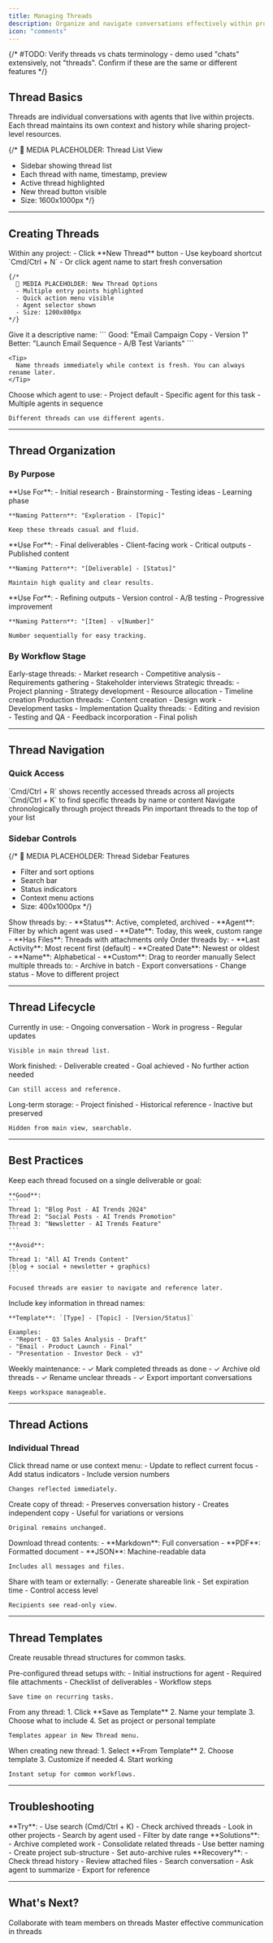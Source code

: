 ```yaml
---
title: Managing Threads
description: Organize and navigate conversations effectively within projects
icon: "comments"
---
```


{/* #TODO: Verify threads vs chats terminology - demo used "chats" extensively, not "threads". Confirm if these are the same or different features */}

## Thread Basics

Threads are individual conversations with agents that live within projects. Each thread maintains its own context and history while sharing project-level resources.

{/* 
  📸 MEDIA PLACEHOLDER: Thread List View
  - Sidebar showing thread list
  - Each thread with name, timestamp, preview
  - Active thread highlighted
  - New thread button visible
  - Size: 1600x1000px
*/}

---

## Creating Threads

<Steps>
  <Step title="Start New Thread">
    Within any project:
    - Click **New Thread** button
    - Use keyboard shortcut `Cmd/Ctrl + N`
    - Or click agent name to start fresh conversation

    {/* 
      📸 MEDIA PLACEHOLDER: New Thread Options
      - Multiple entry points highlighted
      - Quick action menu visible
      - Agent selector shown
      - Size: 1200x800px
    */}
  </Step>

  <Step title="Name Your Thread">
    Give it a descriptive name:
    ```
    Good: "Email Campaign Copy - Version 1"
    Better: "Launch Email Sequence - A/B Test Variants"
    ```

    <Tip>
      Name threads immediately while context is fresh. You can always rename later.
    </Tip>
  </Step>

  <Step title="Select Agent (Optional)">
    Choose which agent to use:
    - Project default
    - Specific agent for this task
    - Multiple agents in sequence

    Different threads can use different agents.
  </Step>
</Steps>

---

## Thread Organization

### By Purpose

<Tabs>
  <Tab title="Exploratory" icon="compass">
    **Use For**:
    - Initial research
    - Brainstorming
    - Testing ideas
    - Learning phase

    **Naming Pattern**: "Exploration - [Topic]"

    Keep these threads casual and fluid.
  </Tab>

  <Tab title="Production" icon="industry">
    **Use For**:
    - Final deliverables
    - Client-facing work
    - Critical outputs
    - Published content

    **Naming Pattern**: "[Deliverable] - [Status]"

    Maintain high quality and clear results.
  </Tab>

  <Tab title="Iterative" icon="rotate">
    **Use For**:
    - Refining outputs
    - Version control
    - A/B testing
    - Progressive improvement

    **Naming Pattern**: "[Item] - v[Number]"

    Number sequentially for easy tracking.
  </Tab>
</Tabs>

### By Workflow Stage

<Steps>
  <Step title="Research & Discovery">
    Early-stage threads:
    - Market research
    - Competitive analysis
    - Requirements gathering
    - Stakeholder interviews
  </Step>

  <Step title="Planning & Strategy">
    Strategic threads:
    - Project planning
    - Strategy development
    - Resource allocation
    - Timeline creation
  </Step>

  <Step title="Execution & Creation">
    Production threads:
    - Content creation
    - Design work
    - Development tasks
    - Implementation
  </Step>

  <Step title="Review & Refinement">
    Quality threads:
    - Editing and revision
    - Testing and QA
    - Feedback incorporation
    - Final polish
  </Step>
</Steps>

---

## Thread Navigation

### Quick Access

<CardGroup cols={2}>
  <Card title="Recent Threads" icon="clock">
    `Cmd/Ctrl + R` shows recently accessed threads across all projects
  </Card>
  <Card title="Search Threads" icon="magnifying-glass">
    `Cmd/Ctrl + K` to find specific threads by name or content
  </Card>
  <Card title="Thread History" icon="list">
    Navigate chronologically through project threads
  </Card>
  <Card title="Starred Threads" icon="star">
    Pin important threads to the top of your list
  </Card>
</CardGroup>

### Sidebar Controls

{/* 
  📸 MEDIA PLACEHOLDER: Thread Sidebar Features
  - Filter and sort options
  - Search bar
  - Status indicators
  - Context menu actions
  - Size: 400x1000px
*/}

<AccordionGroup>
  <Accordion title="Filter Options" icon="filter">
    Show threads by:
    - **Status**: Active, completed, archived
    - **Agent**: Filter by which agent was used
    - **Date**: Today, this week, custom range
    - **Has Files**: Threads with attachments only
  </Accordion>

  <Accordion title="Sort Options" icon="arrow-down-a-z">
    Order threads by:
    - **Last Activity**: Most recent first (default)
    - **Created Date**: Newest or oldest
    - **Name**: Alphabetical
    - **Custom**: Drag to reorder manually
  </Accordion>

  <Accordion title="Bulk Actions" icon="check-double">
    Select multiple threads to:
    - Archive in batch
    - Export conversations
    - Change status
    - Move to different project
  </Accordion>
</AccordionGroup>

---

## Thread Lifecycle

<Steps>
  <Step title="Active">
    Currently in use:
    - Ongoing conversation
    - Work in progress
    - Regular updates

    Visible in main thread list.
  </Step>

  <Step title="Completed">
    Work finished:
    - Deliverable created
    - Goal achieved
    - No further action needed

    Can still access and reference.
  </Step>

  <Step title="Archived">
    Long-term storage:
    - Project finished
    - Historical reference
    - Inactive but preserved

    Hidden from main view, searchable.
  </Step>
</Steps>

---

## Best Practices

<AccordionGroup>
  <Accordion title="One Focus Per Thread" icon="bullseye">
    Keep each thread focused on a single deliverable or goal:
    
    **Good**:
    ```
    Thread 1: "Blog Post - AI Trends 2024"
    Thread 2: "Social Posts - AI Trends Promotion"
    Thread 3: "Newsletter - AI Trends Feature"
    ```

    **Avoid**:
    ```
    Thread 1: "All AI Trends Content"
    (blog + social + newsletter + graphics)
    ```

    Focused threads are easier to navigate and reference later.
  </Accordion>

  <Accordion title="Descriptive Names" icon="tag">
    Include key information in thread names:

    **Template**: `[Type] - [Topic] - [Version/Status]`

    Examples:
    - "Report - Q3 Sales Analysis - Draft"
    - "Email - Product Launch - Final"
    - "Presentation - Investor Deck - v3"
  </Accordion>

  <Accordion title="Regular Cleanup" icon="broom">
    Weekly maintenance:
    - ✓ Mark completed threads as done
    - ✓ Archive old threads
    - ✓ Rename unclear threads
    - ✓ Export important conversations

    Keeps workspace manageable.
  </Accordion>
</AccordionGroup>

---

## Thread Actions

### Individual Thread

<Tabs>
  <Tab title="Rename">
    Click thread name or use context menu:
    - Update to reflect current focus
    - Add status indicators
    - Include version numbers

    Changes reflected immediately.
  </Tab>

  <Tab title="Duplicate">
    Create copy of thread:
    - Preserves conversation history
    - Creates independent copy
    - Useful for variations or versions

    Original remains unchanged.
  </Tab>

  <Tab title="Export">
    Download thread contents:
    - **Markdown**: Full conversation
    - **PDF**: Formatted document
    - **JSON**: Machine-readable data

    Includes all messages and files.
  </Tab>

  <Tab title="Share">
    Share with team or externally:
    - Generate shareable link
    - Set expiration time
    - Control access level

    Recipients see read-only view.
  </Tab>
</Tabs>

---

## Thread Templates

Create reusable thread structures for common tasks.

<AccordionGroup>
  <Accordion title="What Are Templates?" icon="file-lines">
    Pre-configured thread setups with:
    - Initial instructions for agent
    - Required file attachments
    - Checklist of deliverables
    - Workflow steps

    Save time on recurring tasks.
  </Accordion>

  <Accordion title="Creating Templates" icon="plus">
    From any thread:
    1. Click **Save as Template**
    2. Name your template
    3. Choose what to include
    4. Set as project or personal template

    Templates appear in New Thread menu.
  </Accordion>

  <Accordion title="Using Templates" icon="wand-magic-sparkles">
    When creating new thread:
    1. Select **From Template**
    2. Choose template
    3. Customize if needed
    4. Start working

    Instant setup for common workflows.
  </Accordion>
</AccordionGroup>

---

## Troubleshooting

<AccordionGroup>
  <Accordion title="Can't Find a Thread" icon="question">
    **Try**:
    - Use search (Cmd/Ctrl + K)
    - Check archived threads
    - Look in other projects
    - Search by agent used
    - Filter by date range
  </Accordion>

  <Accordion title="Too Many Threads" icon="layer-group">
    **Solutions**:
    - Archive completed work
    - Consolidate related threads
    - Use better naming
    - Create project sub-structure
    - Set auto-archive rules
  </Accordion>

  <Accordion title="Lost Context" icon="exclamation">
    **Recovery**:
    - Check thread history
    - Review attached files
    - Search conversation
    - Ask agent to summarize
    - Export for reference
  </Accordion>
</AccordionGroup>

---

## What's Next?

<CardGroup cols={2}>
  <Card
    title="Share Projects"
    icon="share"
    href="/guides/projects/sharing"
  >
    Collaborate with team members on threads
  </Card>
  <Card
    title="Chat Interface"
    icon="messages"
    href="/guides/agents/chat-interface"
  >
    Master effective communication in threads
  </Card>
</CardGroup>
